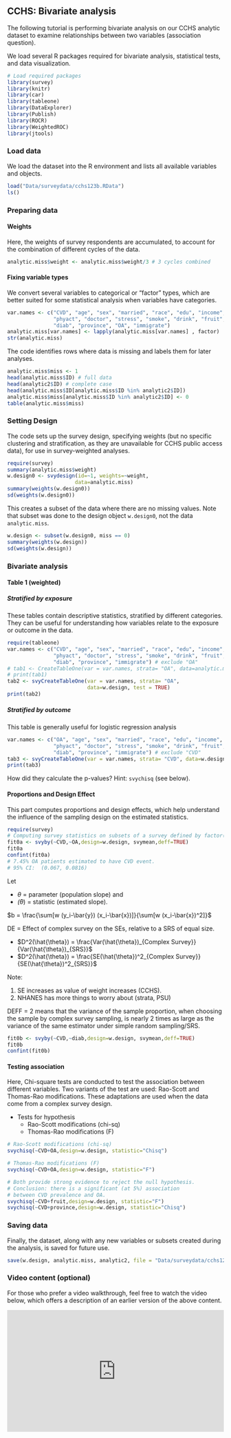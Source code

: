 ## CCHS: Bivariate analysis {.unnumbered}

The following tutorial is performing bivariate analysis on our CCHS analytic dataset to examine relationships between two variables (association question). 

We load several R packages required for bivariate analysis, statistical tests, and data visualization.

```r
# Load required packages
library(survey)
library(knitr)
library(car)
library(tableone)
library(DataExplorer)
library(Publish)
library(ROCR)
library(WeightedROC)
library(jtools)
```

### Load data

We load the dataset into the R environment and lists all available variables and objects. 

```r
load("Data/surveydata/cchs123b.RData")
ls()
```

### Preparing data

#### Weights

Here, the weights of survey respondents are accumulated, to account for the combination of different cycles of the data.

```r
analytic.miss$weight <- analytic.miss$weight/3 # 3 cycles combined
```

#### Fixing variable types

We convert several variables to categorical or "factor" types, which are better suited for some statistical analysis when variables have categories.

```r
var.names <- c("CVD", "age", "sex", "married", "race", "edu", "income", "bmi", 
               "phyact", "doctor", "stress", "smoke", "drink", "fruit", "bp", 
               "diab", "province", "OA", "immigrate")
analytic.miss[var.names] <- lapply(analytic.miss[var.names] , factor)
str(analytic.miss)
```

The code identifies rows where data is missing and labels them for later analyses.

```r
analytic.miss$miss <- 1
head(analytic.miss$ID) # full data
head(analytic2$ID) # complete case
head(analytic.miss$ID[analytic.miss$ID %in% analytic2$ID])
analytic.miss$miss[analytic.miss$ID %in% analytic2$ID] <- 0
table(analytic.miss$miss)
```

### Setting Design

The code sets up the survey design, specifying weights (but no specific clustering and stratification, as they are unavailable for CCHS public access data), for use in survey-weighted analyses.

```r
require(survey)
summary(analytic.miss$weight)
w.design0 <- svydesign(id=~1, weights=~weight, 
                      data=analytic.miss)
summary(weights(w.design0))
sd(weights(w.design0))
```

This creates a subset of the data where there are no missing values. Note that subset was done to the design object `w.design0`, not the data `analytic.miss`.

```r
w.design <- subset(w.design0, miss == 0)
summary(weights(w.design))
sd(weights(w.design))
```

### Bivariate analysis

#### Table 1 (weighted)

##### Stratified by exposure

These tables contain descriptive statistics, stratified by different categories. They can be useful for understanding how variables relate to the exposure or outcome in the data.

```r
require(tableone)
var.names <- c("CVD", "age", "sex", "married", "race", "edu", "income", "bmi", 
               "phyact", "doctor", "stress", "smoke", "drink", "fruit", "bp", 
               "diab", "province", "immigrate") # exclude "OA"
# tab1 <- CreateTableOne(var = var.names, strata= "OA", data=analytic.miss, test = TRUE)
# print(tab1)
tab2 <- svyCreateTableOne(var = var.names, strata= "OA", 
                          data=w.design, test = TRUE)
print(tab2)
```

##### Stratified by outcome

This table is generally useful for logistic regression analysis

```r
var.names <- c("OA", "age", "sex", "married", "race", "edu", "income", "bmi", 
               "phyact", "doctor", "stress", "smoke", "drink", "fruit", "bp", 
               "diab", "province", "immigrate") # exclude "CVD"
tab3 <- svyCreateTableOne(var = var.names, strata= "CVD", data=w.design, test = TRUE)
print(tab3)
```

How did they calculate the p-values? Hint: `svychisq` (see below).

#### Proportions and Design Effect

This part computes proportions and design effects, which help understand the influence of the sampling design on the estimated statistics.

```r
require(survey)
# Computing survey statistics on subsets of a survey defined by factor(s).
fit0a <- svyby(~CVD,~OA,design=w.design, svymean,deff=TRUE)
fit0a
confint(fit0a)
# 7.45% OA patients estimated to have CVD event.
# 95% CI:  (0.067, 0.0816)
```

Let

-   $\theta$ = parameter (population slope) and\
-   $\hat(\theta)$ = statistic (estimated slope).

$b = \frac{\sum[w (y_i-\bar{y}) (x_i-\bar{x})]}{\sum[w (x_i-\bar{x})^2]}$

DE = Effect of complex survey on the SEs, relative to a SRS of equal size.

-   $D^2(\hat{\theta}) = \frac{Var(\hat{\theta})_{Complex Survey}}{Var(\hat{\theta})_{SRS}}$
-   $D^2(\hat{\theta}) = \frac{SE(\hat{\theta})^2_{Complex Survey}}{SE(\hat{\theta})^2_{SRS}}$

Note:

1.  SE increases as value of weight increases (CCHS).
2.  NHANES has more things to worry about (strata, PSU)

DEFF = 2 means that the variance of the sample proportion, when choosing the sample by complex survey sampling, is nearly 2 times as large as the variance of the same estimator under simple random sampling/SRS.

```r
fit0b <- svyby(~CVD,~diab,design=w.design, svymean,deff=TRUE)
fit0b
confint(fit0b)
```

#### Testing association

Here, Chi-square tests are conducted to test the association between different variables. Two variants of the test are used: Rao-Scott and Thomas-Rao modifications. These adaptations are used when the data come from a complex survey design.

-   Tests for hypothesis
    -   Rao-Scott modifications (chi-sq)
    -   Thomas-Rao modifications (F)

```r
# Rao-Scott modifications (chi-sq)
svychisq(~CVD+OA,design=w.design, statistic="Chisq")

# Thomas-Rao modifications (F)
svychisq(~CVD+OA,design=w.design, statistic="F") 

# Both provide strong evidence to reject the null hypothesis.
# Conclusion: there is a significant (at 5%) association 
# between CVD prevalence and OA.
svychisq(~CVD+fruit,design=w.design, statistic="F") 
svychisq(~CVD+province,design=w.design, statistic="Chisq") 
```

### Saving data

Finally, the dataset, along with any new variables or subsets created during the analysis, is saved for future use.

```r
save(w.design, analytic.miss, analytic2, file = "Data/surveydata/cchs123w.RData")
```


### Video content (optional)

::: callout-tip
For those who prefer a video walkthrough, feel free to watch the video below, which offers a description of an earlier version of the above content.
:::

::: {style="position: relative; padding-bottom: 56.25%; height: 0; overflow: hidden;"}
<iframe src="https://www.youtube.com/embed/5q_GyL5FsVg" style="position: absolute; top: 0; left: 0; width: 100%; height: 100%; border:0;" allowfullscreen>

</iframe>
:::